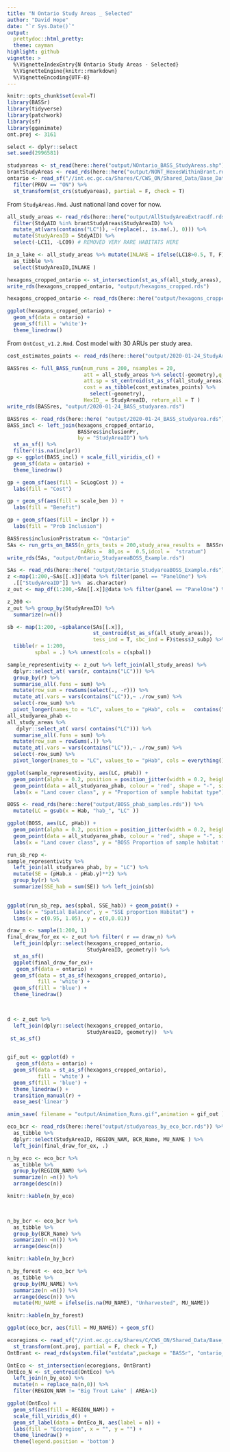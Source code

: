 ```yaml
---
title: "N Ontario Study Areas _ Selected"
author: "David Hope"
date: "`r Sys.Date()`"
output:
  prettydoc::html_pretty:
  theme: cayman
highlight: github
vignette: >
  %\VignetteIndexEntry{N Ontario Study Areas - Selected}
  %\VignetteEngine{knitr::rmarkdown}
  %\VignetteEncoding{UTF-8}
---
```


```r
knitr::opts_chunk$set(eval=T)
library(BASSr)
library(tidyverse)
library(patchwork)
library(sf)
library(gganimate)
ont.proj <- 3161

select <- dplyr::select
set.seed(2996581)

studyareas <- st_read(here::here("output/NOntario_BASS_StudyAreas.shp"))
brantStudyAreas <- read_rds(here::here("output/NONT_HexesWithinBrant.rds"))
ontario <- read_sf("//int.ec.gc.ca/Shares/C/CWS_ON/Shared_Data/Base_Data/Boundaries/Canada/canada.shp") %>%
  filter(PROV == "ON") %>%
  st_transform(st_crs(studyareas), partial = F, check = T)
```


From `StudyAreas.Rmd`. Just national land cover for now.
```r
all_study_areas <- read_rds(here::here("output/AllStudyAreaExtracdf.rds")) %>% 
  filter(StdyAID %in% brantStudyAreas$StudyAreaID) %>% 
  mutate_at(vars(contains("LC")), ~(replace(., is.na(.), 0))) %>% 
  mutate(StudyAreaID = StdyAID) %>% 
  select(-LC11, -LC09) # REMOVED VERY RARE HABITATS HERE

in_a_lake <- all_study_areas %>% mutate(INLAKE = ifelse(LC18>0.5, T, F)) %>% 
  as_tibble %>% 
  select(StudyAreaID,INLAKE )

```

```r
hexagons_cropped_ontario <- st_intersection(st_as_sf(all_study_areas), ontario)
write_rds(hexagons_cropped_ontario, "output/hexagons_cropped.rds")

```


```r
hexagons_cropped_ontario <- read_rds(here::here("output/hexagons_cropped.rds"))

ggplot(hexagons_cropped_ontario) +
  geom_sf(data = ontario) +
  geom_sf(fill = 'white')+
  theme_linedraw()
```



From `OntCost_v1.2.Rmd`. Cost model with 30 ARUs per study area.
```r


cost_estimates_points <- read_rds(here::here("output/2020-01-24_StudyArea_costs.rds")) %>% left_join(in_a_lake) %>% bind_cols(as_tibble(st_coordinates(st_centroid(.))))
```





```r
BASSres <- full_BASS_run(num_runs = 200, nsamples = 20, 
                         att = all_study_areas %>% select(-geometry),q = T,
                         att.sp = st_centroid(st_as_sf(all_study_areas)), 
                         cost = as_tibble(cost_estimates_points) %>% 
                           select(-geometry), 
                         HexID_ = StudyAreaID, return_all = T )
write_rds(BASSres, "output/2020-01-24_BASS_studyarea.rds")
```

```r
BASSres <- read_rds(here::here( "output/2020-01-24_BASS_studyarea.rds"))
BASS_incl <- left_join(hexagons_cropped_ontario,
                       BASSres$inclusionPr, 
                       by = "StudyAreaID") %>% 
  st_as_sf() %>% 
  filter(!is.na(inclpr))
gp <- ggplot(BASS_incl) + scale_fill_viridis_c() + 
  geom_sf(data = ontario) +
  theme_linedraw()

gp + geom_sf(aes(fill = ScLogCost )) +
  labs(fill = "Cost")

```

```r
gp + geom_sf(aes(fill = scale_ben )) +
  labs(fill = "Benefit")

```


```r
gp + geom_sf(aes(fill = inclpr )) +
  labs(fill = "Prob Inclusion") 

```



```r
BASSres$inclusionPr$stratum <- "Ontario"
SAs <- run_grts_on_BASS(n_grts_tests = 200,study_area_results =  BASSres,
                        nARUs =  80,os =  0.5,idcol =  "stratum")
write_rds(SAs, "output/Ontario_StudyareaBOSS_Example.rds")
```


```r
SAs <- read_rds(here::here( "output/Ontario_StudyareaBOSS_Example.rds"))
z <-map(1:200,~SAs[[.x]]@data %>% filter(panel == "PanelOne") %>% 
  .[["StudyAreaID"]] %>%  as.character)
z_out <- map_df(1:200,~SAs[[.x]]@data %>% filter(panel == "PanelOne") %>% mutate(r = .x) )

z_200 <- 
z_out %>% group_by(StudyAreaID) %>% 
  summarize(n=n())

sb <- map(1:200, ~spbalance(SAs[[.x]], 
                            st_centroid(st_as_sf(all_study_areas)), 
                            tess_ind = T, sbc_ind = F)$tess$J_subp) %>% 
  tibble(r = 1:200, 
         spbal = .) %>% unnest(cols = c(spbal))
```

```r
sample_representivity <- z_out %>% left_join(all_study_areas) %>%
  dplyr::select_at( vars(r, contains("LC"))) %>% 
  group_by(r) %>% 
  summarise_all(.funs = sum) %>% 
  mutate(row_sum = rowSums(select(., -r))) %>% 
  mutate_at(.vars = vars(contains("LC")),~ ./row_sum) %>% 
  select(-row_sum) %>% 
  pivot_longer(names_to = "LC", values_to = "pHab", cols =   contains("LC"))
all_studyarea_phab <- 
all_study_areas %>% 
   dplyr::select_at( vars( contains("LC"))) %>% 
  summarise_all(.funs = sum) %>% 
  mutate(row_sum = rowSums(.)) %>% 
  mutate_at(.vars = vars(contains("LC")),~ ./row_sum) %>% 
  select(-row_sum) %>% 
  pivot_longer(names_to = "LC", values_to = "pHab", cols = everything())

ggplot(sample_representivity, aes(LC, pHab)) + 
  geom_point(alpha = 0.2, position = position_jitter(width = 0.2, height = 0)) +
  geom_point(data = all_studyarea_phab, colour = 'red', shape = "-", size = 10) +
  labs(x = "Land cover class", y = "Proportion of sample habitat type")


```


```r

BOSS <- read_rds(here::here("output/BOSS_phab_samples.rds")) %>% 
  mutate(LC = gsub(x = Hab, "hab_", "LC" ))

ggplot(BOSS, aes(LC, pHab)) + 
  geom_point(alpha = 0.2, position = position_jitter(width = 0.2, height = 0)) +
  geom_point(data = all_studyarea_phab, colour = 'red', shape = "-", size = 10) +
  labs(x = "Land cover class", y = "BOSS Proportion of sample habitat type")


```




```r
run_sb_rep <- 
sample_representivity %>% 
  left_join(all_studyarea_phab, by = "LC") %>% 
  mutate(SE = (pHab.x - pHab.y)**2) %>% 
  group_by(r) %>% 
  summarize(SSE_hab = sum(SE)) %>% left_join(sb)
 

ggplot(run_sb_rep, aes(spbal, SSE_hab)) + geom_point() +
  labs(x = "Spatial Balance", y = "SSE proportion Habitat") + 
  lims(x = c(0.95, 1.05), y = c(0,0.01))

```




```r
draw_n <- sample(1:200, 1) 
final_draw_for_ex <- z_out %>% filter( r == draw_n) %>% 
  left_join(dplyr::select(hexagons_cropped_ontario,
                          StudyAreaID, geometry)) %>% 
  st_as_sf() 
  ggplot(final_draw_for_ex)+
   geom_sf(data = ontario) +
  geom_sf(data = st_as_sf(hexagons_cropped_ontario),
          fill = 'white') +
  geom_sf(fill = 'blue') +
  theme_linedraw()

  
```


```r
d <- z_out %>% 
  left_join(dplyr::select(hexagons_cropped_ontario,
                          StudyAreaID, geometry))  %>% 
 st_as_sf()
 

gif_out <- ggplot(d) +
   geom_sf(data = ontario) +
  geom_sf(data = st_as_sf(hexagons_cropped_ontario),
          fill = 'white') +
  geom_sf(fill = 'blue') +
  theme_linedraw() +
  transition_manual(r) +
  ease_aes('linear')

anim_save( filename = "output/Animation_Runs.gif",animation = gif_out )

```




```r
eco_bcr <- read_rds(here::here("output/studyareas_by_eco_bcr.rds")) %>% 
  as_tibble %>% 
  dplyr::select(StudyAreaID, REGION_NAM, BCR_Name, MU_NAME ) %>% 
  left_join(final_draw_for_ex, .)

n_by_eco <- eco_bcr %>% 
  as_tibble %>% 
  group_by(REGION_NAM) %>% 
  summarize(n =n()) %>% 
  arrange(desc(n))

knitr::kable(n_by_eco)

  


```

```r


n_by_bcr <- eco_bcr %>% 
  as_tibble %>% 
  group_by(BCR_Name) %>% 
  summarize(n =n()) %>% 
  arrange(desc(n))

knitr::kable(n_by_bcr)

```


```r

n_by_forest <- eco_bcr %>% 
  as_tibble %>% 
  group_by(MU_NAME) %>% 
  summarize(n =n()) %>% 
  arrange(desc(n)) %>% 
  mutate(MU_NAME = ifelse(is.na(MU_NAME), "Unharvested", MU_NAME))

knitr::kable(n_by_forest)


```




```r
ggplot(eco_bcr, aes(fill = MU_NAME)) + geom_sf()
```


```r

ecoregions <- read_sf("//int.ec.gc.ca/Shares/C/CWS_ON/Shared_Data/Base_Data/Natural_Frameworks/NationalEcolFramework/eco_reg_join.shp") %>%
  st_transform(ont.proj, partial = F, check = T,)
OntBrant <- read_rds(system.file("extdata",package = "BASSr", "ontario_brandt.rds")) # From the BMS Ontario scripts

OntEco <- st_intersection(ecoregions, OntBrant)
OntEco_N <- st_centroid(OntEco) %>% 
  left_join(n_by_eco) %>% 
  mutate(n = replace_na(n,0)) %>% 
  filter(REGION_NAM != "Big Trout Lake" | AREA>1)

ggplot(OntEco) + 
  geom_sf(aes(fill = REGION_NAM)) +
  scale_fill_viridis_d() + 
  geom_sf_label(data = OntEco_N, aes(label = n)) +
  labs(fill = "Ecoregion", x = "", y = "") +
  theme_linedraw() +
  theme(legend.position = 'bottom')


```


